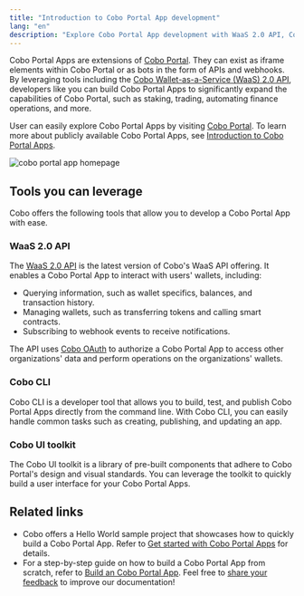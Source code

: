 ```yaml
---
title: "Introduction to Cobo Portal App development"
lang: "en"
description: "Explore Cobo Portal App development with WaaS 2.0 API, Cobo CLI, and Cobo UI toolkit."
--- 
```


Cobo Portal Apps are extensions of [Cobo Portal](https://manuals.cobo.com/en/portal/introduction). They can exist as iframe elements within Cobo Portal or as bots in the form of APIs and webhooks. By leveraging tools including the [Cobo Wallet-as-a-Service (WaaS) 2.0 API](/v2/guides/overview/introduction), developers like you can build Cobo Portal Apps to significantly expand the capabilities of Cobo Portal, such as staking, trading, automating finance operations, and more. 

User can easily explore Cobo Portal Apps by visiting [Cobo Portal](https://portal.cobo.com/apps). To learn more about publicly available Cobo Portal Apps, see [Introduction to Cobo Portal Apps](https://manuals.cobo.com/en/portal/portal-apps/introduction).


<img src="/v2/images/apps/all_apps.png" className="screenshot_full_screen" alt="cobo portal app homepage"/>

## Tools you can leverage

Cobo offers the following tools that allow you to develop a Cobo Portal App with ease.

### WaaS 2.0 API

The [WaaS 2.0 API](/v2/api-references/playground) is the latest version of Cobo's WaaS API offering. It enables a Cobo Portal App to interact with users' wallets, including:

- Querying information, such as wallet specifics, balances, and transaction history.
- Managing wallets, such as transferring tokens and calling smart contracts.
- Subscribing to webhook events to receive notifications.

The API uses [Cobo OAuth](/v2/apps/authentication) to authorize a Cobo Portal App to access other organizations' data and perform operations on the organizations' wallets.

### Cobo CLI

Cobo CLI is a developer tool that allows you to build, test, and publish Cobo Portal Apps directly from the command line. With Cobo CLI, you can easily handle common tasks such as creating, publishing, and updating an app.

### Cobo UI toolkit

The Cobo UI toolkit is a library of pre-built components that adhere to Cobo Portal's design and visual standards. You can leverage the toolkit to quickly build a user interface for your Cobo Portal Apps.

## Related links

- Cobo offers a Hello World sample project that showcases how to quickly build a Cobo Portal App. Refer to [Get started with Cobo Portal Apps](/v2/apps/get-started) for details.
- For a step-by-step guide on how to build a Cobo Portal App from scratch, refer to [Build an Cobo Portal App](/v2/apps/build-app).
<Tip>Feel free to [share your feedback](https://forms.zohopublic.com/cobo/form/DocumentFeedbackForm/formperma/QvLOhxJv1_JMsJ-1dleZ8Itb_7rzN-LtgvsDdxosoVI) to improve our documentation!</Tip>